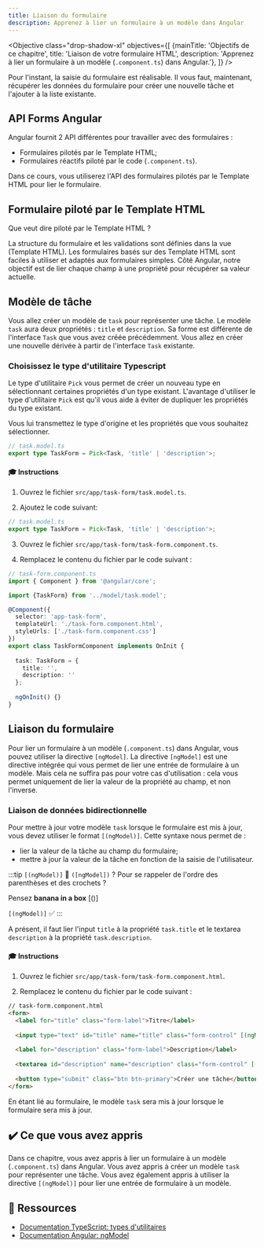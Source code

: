 ```yaml
---
title: Liaison du formulaire
description: Apprenez à lier un formulaire à un modèle dans Angular
---
```



<Objective class="drop-shadow-xl" objectives={[
{mainTitle: 'Objectifs de ce chapitre', title: 'Liaison de votre formulaire HTML', description: 'Apprenez à lier un formulaire à un modèle (`.component.ts`) dans Angular.'},
]} />

Pour l'instant, la saisie du formulaire est réalisable. Il vous faut, maintenant, récupérer les données du formulaire pour créer une nouvelle tâche et l'ajouter à la liste existante.

## API Forms Angular

Angular fournit 2 API différentes pour travailler avec des formulaires :

- Formulaires pilotés par le Template HTML;
- Formulaires réactifs piloté par le code (`.component.ts`).

Dans ce cours, vous utiliserez l'API des formulaires pilotés par le Template HTML pour lier le formulaire.

## Formulaire piloté par le Template HTML

Que veut dire piloté par le Template HTML ?

La structure du formulaire et les validations sont définies dans la vue (Template HTML). Les formulaires basés sur des Template HTML sont faciles à utiliser et adaptés aux formulaires simples.
Côté Angular, notre objectif est de lier chaque champ à une propriété pour récupérer sa valeur actuelle.

## Modèle de tâche

Vous allez créer un modèle de `task` pour représenter une tâche. Le modèle `task` aura deux propriétés : `title` et `description`.
Sa forme est différente de l'interface `Task` que vous avez créée précédemment. Vous allez en créer une nouvelle dérivée à partir de l'interface `Task` existante.

### Choisissez le type d'utilitaire Typescript

Le type d'utilitaire `Pick` vous permet de créer un nouveau type en sélectionnant certaines propriétés d'un type existant.
L'avantage d'utiliser le type d'utilitaire  `Pick` est qu'il vous aide à éviter de dupliquer les propriétés du type existant.

Vous lui transmettez le type d'origine et les propriétés que vous souhaitez sélectionner.

```ts
// task.model.ts
export type TaskForm = Pick<Task, 'title' | 'description'>;

```

#### 🎓 Instructions

1. Ouvrez le fichier `src/app/task-form/task.model.ts`.

2. Ajoutez le code suivant:

```typescript
// task.model.ts
export type TaskForm = Pick<Task, 'title' | 'description'>;
```

3. Ouvrez le fichier `src/app/task-form/task-form.component.ts`.

4. Remplacez le contenu du fichier par le code suivant :

```typescript ins={"Importez le nouveau type TaskForm": 3-4} ins={"Ajoutez le modèle de tâche avec des valeurs vides": 12-16}
// task-form.component.ts
import { Component } from '@angular/core';

import {TaskForm} from '../model/task.model';

@Component({
  selector: 'app-task-form',
  templateUrl: './task-form.component.html',
  styleUrls: ['./task-form.component.css']
})
export class TaskFormComponent implements OnInit {
    
  task: TaskForm = {
    title: '',
    description: ''
  };
    
  ngOnInit() {}  
}
```

## Liaison du formulaire

Pour lier un formulaire à un modèle (`.component.ts`) dans Angular, vous pouvez utiliser la directive `[ngModel]`.
La directive `[ngModel]` est une directive intégrée qui vous permet de lier une entrée de formulaire à un modèle.
Mais cela ne suffira pas pour votre cas d'utilisation : cela vous permet uniquement de lier la valeur de la propriété au champ, et non l'inverse.

### Liaison de données bidirectionnelle

Pour mettre à jour votre modèle `task` lorsque le formulaire est mis à jour, vous devez utiliser le format `[(ngModel)]`.
Cette syntaxe nous permet de :

- lier la valeur de la tâche au champ du formulaire;
- mettre à jour la valeur de la tâche en fonction de la saisie de l'utilisateur.

:::tip
`[(ngModel)]` 🤔 `([ngModel])` ? Pour se rappeler de l'ordre des parenthèses et des crochets ? 

Pensez **banana in a box** [()] 

`[(ngModel)]` ✅
:::

A présent, il faut lier l'input `title` à la propriété `task.title` et le textarea `description` à la propriété `task.description`.

#### 🎓 Instructions

1. Ouvrez le fichier `src/app/task-form/task-form.component.html`.

2. Remplacez le contenu du fichier par le code suivant :

```html ins={"Liez le titre avec la directive ngModel": 4-5} ins="[(ngModel)]="task.title"" ins={"Liez la description avec la directive ngModel": 8-9} ins="[(ngModel)]="task.description""
// task-form.component.html
<form>
  <label for="title" class="form-label">Titre</label>
    
  <input type="text" id="title" name="title" class="form-control" [(ngModel)]="task.title">
    
  <label for="description" class="form-label">Description</label>
    
  <textarea id="description" name="description" class="form-control" [(ngModel)]="task.description"></textarea>
  
  <button type="submit" class="btn btn-primary">Créer une tâche</button>
</form>
```

En étant lié au formulaire, le modèle `task` sera mis à jour lorsque le formulaire sera mis à jour.

## ✔️ Ce que vous avez appris

Dans ce chapitre, vous avez appris à lier un formulaire à un modèle (`.component.ts`) dans Angular. Vous avez appris à créer un modèle `task` pour représenter une tâche. Vous avez également appris à utiliser la directive `[(ngModel)]` pour lier une entrée de formulaire à un modèle.

## 🔗 Ressources

- <a href="https://www.typescriptlang.org/docs/handbook/utility-types.html" target="_blank">Documentation TypeScript: types d'utilitaires</a>
- <a href="https://angular.dev/guide/directives#displaying-and-updating-properties-with-ngmodel" target="_blank">Documentation Angular: ngModel</a>